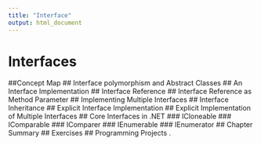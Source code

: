 ```yaml
---
title: "Interface"
output: html_document
---
```


# Interfaces

##Concept Map 
## Interface polymorphism and Abstract Classes 
## An Interface Implementation 
## Interface Reference 
## Interface Reference as Method Parameter
## Implementing Multiple Interfaces
## Interface Inheritance 
## Explicit Interface Implementation
## Explicit Implementation of Multiple Interfaces 
## Core Interfaces in .NET 
### ICloneable 
### IComparable 
### IComparer 
### IEnumerable 
### IEnumerator 
## Chapter Summary
## Exercises 
## Programming Projects .